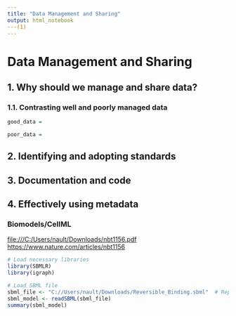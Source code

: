 ---
title: "Data Management and Sharing"
output: html_notebook
---(1)
---

# Data Management and Sharing

## 1. Why should we manage and share data?

### 1.1. Contrasting well and poorly managed data

```{r}
good_data =

```

```{r}
poor_data = 
```

## 2. Identifying and adopting standards

## 3. Documentation and code

## 4. Effectively using metadata

### Biomodels/CellML

<file:///C:/Users/nault/Downloads/nbt1156.pdf> <https://www.nature.com/articles/nbt1156>

```{r}
# Load necessary libraries
library(SBMLR)
library(igraph)

# Load SBML file
sbml_file <- "C://Users/nault/Downloads/Reversible_Binding.sbml"  # Replace with the path to your SBML file
sbml_model <- readSBML(sbml_file)
summary(sbml_model)

```

```{r}

```
